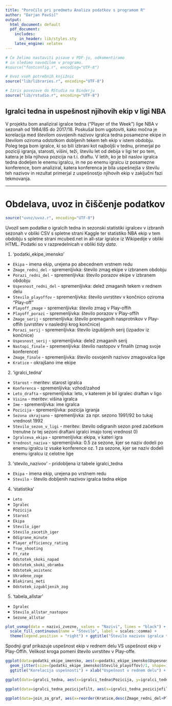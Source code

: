 ```yaml
---
title: "Poročilo pri predmetu Analiza podatkov s programom R"
author: "Darjan Pavšič"
output:
  html_document: default
  pdf_document:
    includes:
      in_header: lib/styles.sty
    latex_engine: xelatex
---
```


```r
# Če želimo nastaviti pisave v PDF-ju, odkomentiramo
# in sledimo navodilom v programu.
#source("fontconfig.r", encoding="UTF-8")

# Uvoz vseh potrebnih knjižnic
source("lib/libraries.r", encoding="UTF-8")
```

```r
# Izris povezave do RStudia na Binderju
source("lib/rstudio.r", encoding="UTF-8")
```

## Igralci tedna in uspešnost njihovih ekip v ligi NBA

V projektu bom analiziral igralce tedna ("Player of the Week") lige NBA v sezonah od 1984/85 do 2017/18. Poskušal bom ugotoviti, kako močna je korelacija med številom osvojenih nazivov igralca tedna posamezne ekipe in številom oziroma odstotkom dobljenih tekem teh ekip v istem obdobju. Poleg tega bom igralce, ki so bili izbrani kot najboljši v tednu, primerjal po poziciji igranja, starosti, višini, teži, številu let od debija v ligi ter po tem, katera je bila njihova pozicija na t.i. draftu. V letih, ko je bil naslov igralca tedna dodeljen le enemu igralcu, in ne po enemu igralcu iz posamezne konference, bom analiziral, katera konferenca je bila uspešnejša v številu teh nazivov in rezultat primerjal z uspešnostjo njihovih ekip v zaključni fazi tekmovanja.

***

# Obdelava, uvoz in čiščenje podatkov

```r
source("uvoz/uvoz.r", encoding="UTF-8")
```

Uvozil sem podatke o igralcih tedna in sezonski statistiki igralcev v izbranih sezonah v obliki CSV s spletne strani Kaggle ter statistiko NBA ekip v tem obdobju s spletne strani mcubed.net in all-star igralce iz Wikipedije v obliki HTML. Podatki so v razpredelnicah v obliki *tidy data*.


1. 'podatki_ekipe_imensko'

  - `Ekipa` - imena ekip, urejena po abecednem vrstnem redu
  - `Zmage_redni_del` - spremenljivka: število zmag ekipe v izbranem obdobju
  - `Porazi_redni_del` - spremenljivka: število porazov ekipe v izbranem obdobju
  - `Uspesnost_redni_del` - spremenljivka: delež zmaganih tekem v rednem delu
  - `Stevilo_playoffov` - spremenljivka: število uvrstitev v končnico oziroma "Play-off"
  - `Playoff_zmage` - spremenljivka: število zmag v Play-offih
  - `Playoff_porazi` - spremenljivka: število porazov v Play-offih
  - `Zmage_serij` - spremenljivka: število premaganih nasprotnikov v Play-offih (uvrstitev v naslednji krog končnice)
  - `Porazi_serij` - spremenljivka: število izgubljenih serij (izpadov iz končnice)
  - `Uspesnost_serij` - spremenljivka: delež zmaganih serij
  - `Nastopi_finale` - spremenljivka: število nastopov v finalih (zmag svoje konference)
  - `Zmage_finale` - spremenljivka: število osvojenih nazivov zmagovalca lige
  - `Kratice` - okrajšano ime ekipe
  

2. 'igralci_tedna'

  - `Starost` - meritev: starost igralca
  - `Konferenca` - spremenljivka: vzhod/zahod
  - `Leto_drafta` - spremenljivka: leto, v katerem je bil igralec draftan v ligo
  - `Visina` - meritev: višina igralca
  - `Ime` - spremenljivka: ime igralca
  - `Pozicija` - spremenljivka: pozicija igranja
  - `Sezona okrajsano` - spremenljivka: za npr. sezono 1991/92 bo tukaj vrednost 1992
  - `Stevilo_sezon_v_ligi` - meritev: število odigranih sezon pred začetkom trenutne (v tej sezoni draftani igralci imajo torej vrednost 0)
  - `Igralceva_ekipa` - spremenljivka: ekipa, v kateri igra
  - `Vrednost_naziva` - spremenljivka: 0.5 za sezone, kjer se naziv dodeli po enemu igralcu iz vsake konference oz. 1 za sezone, kjer se naziv dodeli enemu igralcu iz celotne lige


3. 'stevilo_nazivov' - pridobljena iz tabele igralci_tedna

  - `Ekipa` - imena ekip, urejena po vrstnem redu
  - `Stevilo` - število dobljenih nazivov igralca tedna ekipe
  

4. 'statistika'

  - `Leto`
  - `Igralec`
  - `Pozicija`
  - `Starost`
  - `Ekipa`
  - `Stevilo_iger`
  - `Stevilo_zacetih_iger`
  - `Odigrane_minute`
  - `Player_efficiency_rating`
  - `True_shooting`
  - `Ft_rate`
  - `Odstotek_skoki_napad`
  - `Odstotek_skoki_obramba`
  - `Odstotek_asistenc`
  - `Ukradene_zoge`
  - `Blokirani_meti`
  - `Odstotek_izgubljenih_zog`
  

5. 'tabela_allstar'

  - `Igralec`
  - `Stevilo_allstar_nastopov`
  - `Sezone_allstar`








```r

plot_usmap(data = nazivi_zvezne, values = "Nazivi", lines = "black") + 
  scale_fill_continuous(name = "Število", label = scales::comma) + 
  theme(legend.position = "right") + ggtitle("Število nazivov igralca tedna v sezonah 1984/85 do 2017/18") #+ xlab("Uspešnost v rednem delu") + ylab("Uspešnost v Play-offih")
```





Spodnji graf prikazuje uspešnost ekip v rednem delu VS uspešnost ekip v Play-Offih. Velikost kroga pomeni število uvrstitev v Play-offe.

```r

ggplot(data=podatki_ekipe_imensko, aes(x=podatki_ekipe_imensko$Uspesnost_redni_del, y=podatki_ekipe_imensko$Playoff_uspesnost)) + 
  geom_jitter(size=(podatki_ekipe_imensko$Stevilo_playoffov)/1, shape=16, color="dodgerblue3") + geom_smooth() +
  ggtitle("Korelacija uspešnosti") + xlab("Uspešnost v rednem delu") + ylab("Uspešnost v Play-offih")
```




```r

ggplot(data=igralci_tedna, aes(x=igralci_tedna$Pozicija, y=igralci_tedna$Visina)) + geom_boxplot(alpha=I(0.8),fill="firebrick1",outlier.size = 0.3) + ggtitle("Višina glede na pozicijo igranja") + xlab("Pozicija igranja") + ylab("Višina igralcev")
```




```r

ggplot(data=igralci_tedna_pozicijefilt, aes(x=igralci_tedna_pozicijefilt$Sezona_okrajsano)) + geom_histogram(binwidth=1) + facet_grid(~Pozicija) + ggtitle("Osvojeni nazivi igralca tedna glede na pozicijo igranja skozi čas") + xlab("Leto") + ylab("Število")
```



```r

ggplot(data=join_za_graf, aes(x=reorder(Kratice,desc(Zmage_redni_del+Playoff_zmage)), y=Stevilo, fill=Zmage_redni_del+Playoff_zmage)) + geom_col() + xlab("Ekipa") + ggtitle("Število zmag in število osvojenih nazivov igralca tedna po ekipah") + xlab("Ekipa") + ylab("Igralec tedna")
```


 

